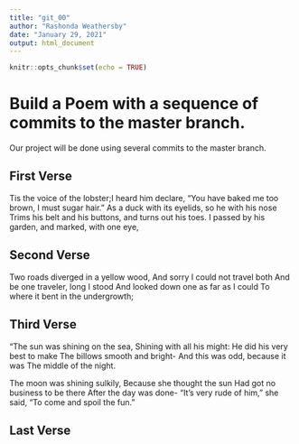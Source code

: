 ```yaml
---
title: "git_00"
author: "Rashonda Weathersby"
date: "January 29, 2021"
output: html_document
---
```


```r
knitr::opts_chunk$set(echo = TRUE)
```
# Build a Poem with a sequence of commits to the master branch.
Our project will be done using several commits to the master branch.
<!-- Do not modify or change any text in "!--" bracketed areas such as this --- these are instructions to
you, if you change any of this the git program will notice it and compromise your git merging strategy !-->

## First Verse 
<!--Put the first five lines of a poem by Lewis Carrol in this section!-->

Tis the voice of the lobster;I heard him declare, 
"You have baked me too brown, I must sugar hair." 
As a duck with its eyelids, so he with his nose
Trims his belt and his buttons, and turns out his toes.
I passed by his garden, and marked, with one eye,

## Second Verse
<!--Put the first five lines of a poem by Robert Frost here!-->

Two roads diverged in a yellow wood, And sorry I could not travel both And be one traveler, long I stood And looked down one as far as I could To where it bent in the undergrowth;

## Third Verse
<!--Put the first two verses of The Walrus and the Carpenter here!-->
"The sun was shining on the sea, Shining with all his might: He did his very best to make The billows smooth and bright- And this was odd, because it was The middle of the night.

The moon was shining sulkily, Because she thought the sun Had got no business to be there After the day was done- "It's very rude of him," she said, "To come and spoil the fun."


## Last Verse
<!--Put a short poem of your choice 8-20 lines,here!-->
